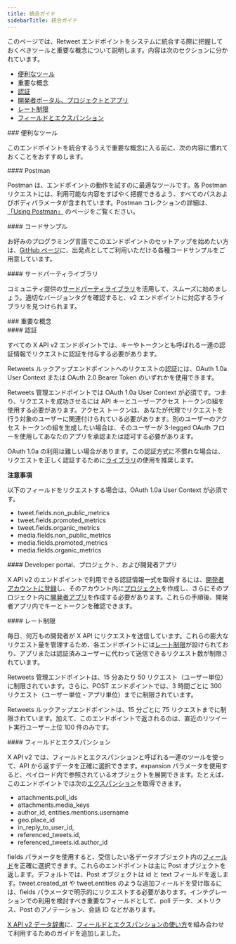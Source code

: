 ```yaml
---
title: 統合ガイド
sidebarTitle: 統合ガイド
---
```


このページでは、Retweet エンドポイントをシステムに統合する際に把握しておくべきツールと重要な概念について説明します。内容は次のセクションに分かれています。

- [便利なツール](#helpful)
- 重要な概念
- [認証](#authentication)
- [開発者ポータル、プロジェクトとアプリ](#portal)
- [レート制限](#limits)
- [フィールドとエクスパンション](#fields)

<div id="helpful-tools">
  ### 便利なツール
</div>

このエンドポイントを統合するうえで重要な概念に入る前に、次の内容に慣れておくことをおすすめします。

<div id="postman">
  #### Postman
</div>

Postman は、エンドポイントの動作を試すのに最適なツールです。各 Postman リクエストには、利用可能な内容をすばやく把握できるよう、すべてのパスおよびボディパラメータが含まれています。Postman コレクションの詳細は、[「Using Postman」](/ja/tutorials/postman-getting-started) のページをご覧ください。 

<div id="code-samples">
  #### コードサンプル
</div>

お好みのプログラミング言語でこのエンドポイントのセットアップを始めたい方は、[GitHub ページ](https://github.com/xdevplatform/Twitter-API-v2-sample-code)に、出発点としてご利用いただける各種コードサンプルをご用意しています。

<div id="third-party-libraries">
  #### サードパーティライブラリ
</div>

コミュニティ提供の[サードパーティライブラリ](/ja/x-api/tools-and-libraries/overview)を活用して、スムーズに始めましょう。適切なバージョンタグを確認すると、v2 エンドポイントに対応するライブラリを見つけられます。
 

<div id="key-concepts">
  ### 重要な概念
</div>

<div id="authentication">
  #### 認証
</div>

すべての X API v2 エンドポイントでは、キーやトークンとも呼ばれる一連の認証情報でリクエストに認証を付与する必要があります。

Retweets ルックアップエンドポイントへのリクエストの認証には、OAuth 1.0a User Context または OAuth 2.0 Bearer Token のいずれかを使用できます。 

Retweets 管理エンドポイントでは OAuth 1.0a User Context が必須です。つまり、リクエストを成功させるには API キーとユーザーアクセス トークンの組を使用する必要があります。アクセス トークンは、あなたが代理でリクエストを行う対象のユーザーに関連付けられている必要があります。別のユーザーのアクセス トークンの組を生成したい場合は、そのユーザーが 3-legged OAuth フローを使用してあなたのアプリを承認または認可する必要があります。

OAuth 1.0a の利用は難しい場合があります。この認証方式に不慣れな場合は、リクエストを正しく認証するために[ライブラリ](/ja/x-api/tools-and-libraries/overview)の使用を推奨します。

**注意事項**

以下のフィールドをリクエストする場合は、OAuth 1.0a User Context が必須です。 

- tweet.fields.non\_public\_metrics
- tweet.fields.promoted\_metrics
- tweet.fields.organic\_metrics
- media.fields.non\_public\_metrics
- media.fields.promoted\_metrics
- media.fields.organic\_metrics

<div id="developer-portal-projects-and-developer-apps">
  #### Developer portal、プロジェクト、および開発者アプリ
</div>

X API v2 のエンドポイントで利用できる認証情報一式を取得するには、[開発者アカウントに登録](https://developer.x.com/en/portal/petition/essential/basic-info)し、そのアカウント内に[プロジェクト](/ja/resources/fundamentals/projects)を作成し、さらにそのプロジェクト内に[開発者アプリ](/ja/resources/fundamentals/developer-apps)を作成する必要があります。これらの手順後、開発者アプリ内でキーとトークンを確認できます。 
 

<div id="rate-limits">
  #### レート制限
</div>

毎日、何万もの開発者が X API にリクエストを送信しています。これらの膨大なリクエスト量を管理するため、各エンドポイントには[レート制限](/ja/x-api/fundamentals/rate-limits)が設けられており、アプリまたは認証済みユーザーに代わって送信できるリクエスト数が制限されています。

Retweets 管理エンドポイントは、15 分あたり 50 リクエスト（ユーザー単位）に制限されています。さらに、POST エンドポイントでは、3 時間ごとに 300 リクエスト（ユーザー単位・アプリ単位）までに制限されています。

Retweets ルックアップエンドポイントは、15 分ごとに 75 リクエストまでに制限されています。加えて、このエンドポイントで返されるのは、直近のリツイート実行ユーザー上位 100 件のみです。

<div id="fields-and-expansions">
  #### フィールドとエクスパンション
</div>

X API v2 では、フィールドとエクスパンションと呼ばれる一連のツールを使って、API から返すデータを正確に選択できます。expansion パラメータを使用すると、ペイロード内で参照されているオブジェクトを展開できます。たとえば、このエンドポイントでは次の[エクスパンション](/ja/x-api/fundamentals/expansions)を取得できます。

- attachments.poll\_ids
- attachments.media\_keys
- author\_id, entities.mentions.username
- geo.place\_id
- in\_reply\_to\_user\_id,
- referenced\_tweets.id,
- referenced\_tweets.id.author\_id

fields パラメータを使用すると、受信したい各データオブジェクト内の[フィールド](/ja/x-api/fundamentals/fields)を正確に選択できます。これらのエンドポイントは主に Post オブジェクトを返します。デフォルトでは、Post オブジェクトは id と text フィールドを返します。tweet.created\_at や tweet.entities のような追加フィールドを受け取るには、fields パラメータで明示的にリクエストする必要があります。インテグレーションでの利用を検討すべき重要なフィールドとして、poll データ、メトリクス、Post のアノテーション、会話 ID などがあります。

[X API v2 データ辞書](/ja/x-api/fundamentals/data-dictionary)に、[フィールドとエクスパンションの使い方](/ja/x-api/fundamentals/data-dictionary#how-to-use-fields-and-expansions)を組み合わせて利用するためのガイドを追加しました。